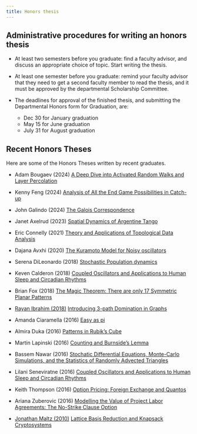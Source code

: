 ```yaml
---
title: Honors thesis
---
```


## Administrative procedures for writing an honors thesis

* At least two semesters before you graduate: find a faculty advisor, and discuss an appropriate choice of topic.
Start writing the thesis.

* At least one semester before you graduate: remind your faculty advisor that they need to get a second faculty member
to read the thesis, and it must be approved by the departmental Scholarship Committee.

* The deadlines for approval of the finished thesis, and submitting the Departmental Honors form for Graduation, are:
    * Dec 30 for January graduation
    * May 15 for June graduation
    * July 31 for August graduation

## Recent Honors Theses

Here are some of the Honors Theses written by recent graduates.

* Adam Bougaev (2024) [A Deep Dive into Activated Random Walks and Layer Percolation](./2024-bougaev.pdf)

* Kenny Feng (2024) [Analysis of All the End Game Possibilities in Catch-up](./2024-feng.pdf)

* John Galindo (2024) [The Galois Correspondence](./2024-galindo.pdf)

* Janet Axelrud (2023) [Spatial Dynamics of Argentine Tango](https://www.youtube.com/watch?v=Qlv8jtOz9Mo&pp=ygUOamFuZXQgYWtzZWxydWQ%3D)

* Eric Connelly (2021) [Theory and Applications of Topological Data Analysis](./2021-connelly.pdf)

* Dajana Avxhi (2020) [The Kuramoto Model for Noisy oscillators](./2020-avxhi.pdf)

* Serena DiLeonardo (2018) [Stochastic Population dynamics](./2018-dileonardo.pdf)

* Keven Calderon (2018) [Coupled Oscillators and Applications to Human Sleep and Circadian Rhythms](./2018-calderon.pdf)

* Brian Fox (2018) [The Magic Theorem: There are only 17 Symmetric Planar Patterns](./2018-fox.pdf)

* [Rayan Ibrahim (2018)](https://raymaths.github.io/) [Introducing 3-path Domination in Graphs](./2018-ibrahim.pdf)

* Amanda Ciaramella (2016) [Easy as pi](./2016-ciaramella.pdf)

* Almira Duka (2016) [Patterns in Rubik's Cube](./2016-duka.pdf)

* Martin Lapinski (2016) [Counting and Burnside's Lemma](./2016-lapinski.pdf)

* Bassem Nawar (2016) [Stochatic Differential Equations, Monte-Carlo Simulations, and the Statistics of Randomly Advected Triangles](./2016-nawar.pdf)

* Lilani Seneviratne (2016) [Coupled Oscillators and Applications to Human Sleep and Circadian Rhythms](./2016-seneviratne.pdf)

* Keith Thompson (2016) [Option Pricing: Foreign Exchange and Quantos](./2016-thompson.pdf)

* Ariana Zuberovic (2016) [Modelling the Value of Project Labor Agreements: The No-Strike Clause Option](2016-zuberovic.pdf)

* [Jonathan Maltz (2010)](https://www.linkedin.com/in/jemaltz/) [Lattice Basis Reduction and Knapsack Cryptosystems](./2010-maltz.pdf)
